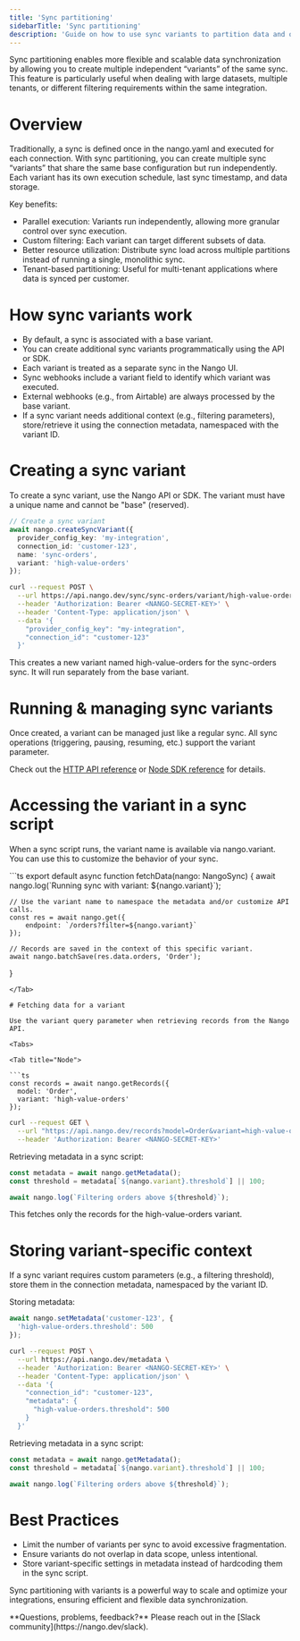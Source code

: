 ```yaml
---
title: 'Sync partitioning'
sidebarTitle: 'Sync partitioning'
description: 'Guide on how to use sync variants to partition data and optimize sync execution.'
---
```


Sync partitioning enables more flexible and scalable data synchronization by allowing you to create multiple independent “variants” of the same sync. This feature is particularly useful when dealing with large datasets, multiple tenants, or different filtering requirements within the same integration.

# Overview

Traditionally, a sync is defined once in the nango.yaml and executed for each connection. With sync partitioning, you can create multiple sync “variants” that share the same base configuration but run independently. Each variant has its own execution schedule, last sync timestamp, and data storage.

Key benefits:
- Parallel execution: Variants run independently, allowing more granular control over sync execution.
- Custom filtering: Each variant can target different subsets of data.
- Better resource utilization: Distribute sync load across multiple partitions instead of running a single, monolithic sync.
- Tenant-based partitioning: Useful for multi-tenant applications where data is synced per customer.

# How sync variants work
- By default, a sync is associated with a base variant.
- You can create additional sync variants programmatically using the API or SDK.
- Each variant is treated as a separate sync in the Nango UI.
- Sync webhooks include a variant field to identify which variant was executed.
- External webhooks (e.g., from Airtable) are always processed by the base variant.
- If a sync variant needs additional context (e.g., filtering parameters), store/retrieve it using the connection metadata, namespaced with the variant ID.

# Creating a sync variant

To create a sync variant, use the Nango API or SDK. The variant must have a unique name and cannot be "base" (reserved).

<Tabs>

<Tab title="Node">

```ts
// Create a sync variant
await nango.createSyncVariant({
  provider_config_key: 'my-integration',
  connection_id: 'customer-123',
  name: 'sync-orders',
  variant: 'high-value-orders'
});
```
</Tab>

<Tab title="cURL">

```bash
curl --request POST \
  --url https://api.nango.dev/sync/sync-orders/variant/high-value-orders \
  --header 'Authorization: Bearer <NANGO-SECRET-KEY>' \
  --header 'Content-Type: application/json' \
  --data '{
    "provider_config_key": "my-integration",
    "connection_id": "customer-123"
  }'
```

</Tab>

</Tabs>

This creates a new variant named high-value-orders for the sync-orders sync. It will run separately from the base variant.

# Running & managing sync variants

Once created, a variant can be managed just like a regular sync. All sync operations (triggering, pausing, resuming, etc.) support the variant parameter.

Check out the [HTTP API reference](/reference/api/sync/trigger) or [Node SDK reference](/reference/sdks/node#trigger-syncs) for details.

# Accessing the variant in a sync script

When a sync script runs, the variant name is available via nango.variant. You can use this to customize the behavior of your sync.

<Tab title="example-partitioned-sync-script.ts">
```ts
export default async function fetchData(nango: NangoSync) {
    await nango.log(`Running sync with variant: ${nango.variant}`);

    // Use the variant name to namespace the metadata and/or customize API calls.
    const res = await nango.get({
        endpoint: `/orders?filter=${nango.variant}`
    });

    // Records are saved in the context of this specific variant.
    await nango.batchSave(res.data.orders, 'Order'); 
}
```
</Tab>

# Fetching data for a variant

Use the variant query parameter when retrieving records from the Nango API.

<Tabs>

<Tab title="Node">

```ts
const records = await nango.getRecords({
  model: 'Order',
  variant: 'high-value-orders'
});
```
</Tab>

<Tab title="cURL">

```bash
curl --request GET \
  --url "https://api.nango.dev/records?model=Order&variant=high-value-orders" \
  --header 'Authorization: Bearer <NANGO-SECRET-KEY>'
```

</Tab>

</Tabs>

Retrieving metadata in a sync script:

<Tab title="example-partitioned-sync-script.ts">

```ts
const metadata = await nango.getMetadata();
const threshold = metadata[`${nango.variant}.threshold`] || 100;

await nango.log(`Filtering orders above ${threshold}`);
```
</Tab>

This fetches only the records for the high-value-orders variant.

# Storing variant-specific context

If a sync variant requires custom parameters (e.g., a filtering threshold), store them in the connection metadata, namespaced by the variant ID.

Storing metadata:

<Tabs>

<Tab title="Node">

```ts
await nango.setMetadata('customer-123', {
  'high-value-orders.threshold': 500
});
```
</Tab>

<Tab title="cURL">

```bash
curl --request POST \
  --url https://api.nango.dev/metadata \
  --header 'Authorization: Bearer <NANGO-SECRET-KEY>' \
  --header 'Content-Type: application/json' \
  --data '{
    "connection_id": "customer-123",
    "metadata": {
      "high-value-orders.threshold": 500
    }
  }'
```

</Tab>

</Tabs>

Retrieving metadata in a sync script:

<Tab title="example-partitioned-sync-script.ts">

```ts
const metadata = await nango.getMetadata();
const threshold = metadata[`${nango.variant}.threshold`] || 100;

await nango.log(`Filtering orders above ${threshold}`);
```
</Tab>


# Best Practices
- Limit the number of variants per sync to avoid excessive fragmentation.
- Ensure variants do not overlap in data scope, unless intentional.
- Store variant-specific settings in metadata instead of hardcoding them in the sync script.

Sync partitioning with variants is a powerful way to scale and optimize your integrations, ensuring efficient and flexible data synchronization.

<Tip>
    **Questions, problems, feedback?** Please reach out in the [Slack community](https://nango.dev/slack).
</Tip>